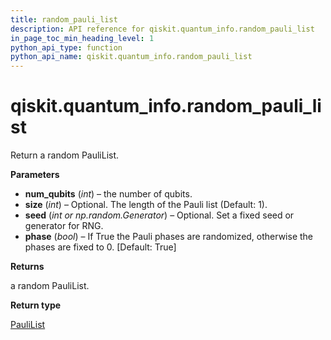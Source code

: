 ```yaml
---
title: random_pauli_list
description: API reference for qiskit.quantum_info.random_pauli_list
in_page_toc_min_heading_level: 1
python_api_type: function
python_api_name: qiskit.quantum_info.random_pauli_list
---
```


# qiskit.quantum\_info.random\_pauli\_list

<Function id="qiskit.quantum_info.random_pauli_list" github="https://github.com/qiskit/qiskit/tree/stable/0.23/qiskit/quantum_info/operators/symplectic/random.py" signature="random_pauli_list(num_qubits, size=1, seed=None, phase=True)">
  Return a random PauliList.

  **Parameters**

  *   **num\_qubits** (*int*) – the number of qubits.
  *   **size** (*int*) – Optional. The length of the Pauli list (Default: 1).
  *   **seed** (*int or np.random.Generator*) – Optional. Set a fixed seed or generator for RNG.
  *   **phase** (*bool*) – If True the Pauli phases are randomized, otherwise the phases are fixed to 0. \[Default: True]

  **Returns**

  a random PauliList.

  **Return type**

  [PauliList](qiskit.quantum_info.PauliList "qiskit.quantum_info.PauliList")
</Function>

